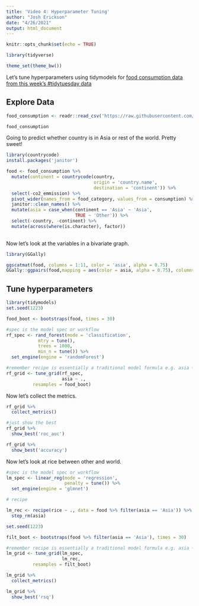 ```yaml
---
title: 'Video 4: Hyperparameter Tuning'
author: "Josh Erickson"
date: "4/26/2021"
output: html_document
---
```


```r
knitr::opts_chunk$set(echo = TRUE)
```


```r
library(tidyverse)

theme_set(theme_bw())
```

Let's tune hyperparameters using tidymodels for [food consumption data from this week's #tidytuesday data](https://github.com/rfordatascience/tidytuesday/blob/master/data/2020/2020-02-18/readme.md)


## Explore Data

```r
food_consumption <- readr::read_csv('https://raw.githubusercontent.com/rfordatascience/tidytuesday/master/data/2020/2020-02-18/food_consumption.csv')

food_consumption

```

Going to predict whether country is in Asia or rest of the world. Pretty sweet!

```r
library(countrycode)
install.packages('janitor')

food <- food_consumption %>% 
  mutate(continent = countrycode(country, 
                                 origin = 'country.name',
                                 destination = 'continent')) %>% 
  select(-co2_emmission) %>% 
  pivot_wider(names_from = food_category, values_from = consumption) %>% 
  janitor::clean_names() %>% 
  mutate(asia = case_when(continent == 'Asia' ~ 'Asia',
                          TRUE ~ 'Other')) %>% 
  select(-country, -continent) %>% 
  mutate(across(where(is.character), factor))
  

```

Now let's look at the variables in a bivariate graph.

```r
library(GGally)

ggscatmat(food, columns = 1:11, color = 'asia', alpha = 0.75)
GGally::ggpairs(food,mapping = aes(color = asia, alpha = 0.75), columns = 1:11)
```


## Tune hyperparameters

```r
library(tidymodels)
set.seed(1223)

food_boot <- bootstraps(food, times = 30)

#spec is the model spec or workflow
rf_spec <- rand_forest(mode = 'classification',
            mtry = tune(),
            trees = 1000,
            min_n = tune()) %>% 
  set_engine(engine = 'randomForest')

#remember recipe is essentially a traditional model formula e.g. asia ~ .
rf_grid <- tune_grid(rf_spec,
                     asia ~ .,
          resamples = food_boot)

```

Now let's collect the metrics.

```r
rf_grid %>% 
  collect_metrics()

#just show the best
rf_grid %>% 
  show_best('roc_auc')

rf_grid %>% 
  show_best('accuracy')
```

Now let's look at rice between other and world.

```r
#spec is the model spec or workflow
lm_spec <- linear_reg(mode = 'regression',
                      penalty = tune()) %>% 
  set_engine(engine = 'glmnet')

# recipe 

lm_rec <- recipe(rice ~ ., data = food %>% filter(asia == 'Asia')) %>% 
  step_rm(asia)

set.seed(1223)

filt_boot <- bootstraps(food %>% filter(asia == 'Asia'), times = 30)

#remember recipe is essentially a traditional model formula e.g. asia ~ .
lm_grid <- tune_grid(lm_spec,
                     lm_rec,
          resamples = filt_boot)

lm_grid %>% 
  collect_metrics()

lm_grid %>% 
  show_best('rsq')
```






























